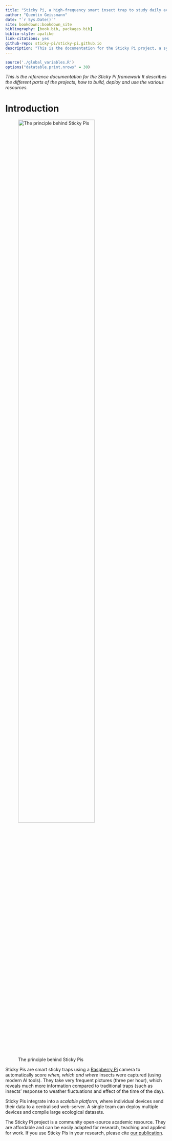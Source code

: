 ```yaml
--- 
title: "Sticky Pi, a high-frequency smart insect trap to study daily activity in the field"
author: "Quentin Geissmann"
date: "`r Sys.Date()`"
site: bookdown::bookdown_site
bibliography: [book.bib, packages.bib]
biblio-style: apalike
link-citations: yes
github-repo: sticky-pi/sticky-pi.github.io
description: "This is the documentation for the Sticky Pi project, a system to study insect activity in the field."
---
```


```r
source('./global_variables.R')
options("datatable.print.nrows" = 30)
```

*This is the reference documentation for the Sticky Pi framework 
It describes the different parts of the projects, how to build, deploy and use the various resources.*


# Introduction

![The principle behind Sticky Pis](assets/description_animation.gif){width=75%}

Sticky Pis are smart sticky traps using a [Raspberry Pi](https://www.raspberrypi.org/) camera to automatically score *when, which and where* insects were captured (using modern AI tools). 
They take very frequent pictures (three per hour), which reveals much more information compared to traditional traps (such as insects' response to weather fluctuations and effect of the time of the day).

Sticky Pis integrate into a *scalable platform*, where individual devices send their data to a centralised web-server. A single team can deploy multiple devices and compile large ecological datasets.

The Sticky Pi  project is a community open-source academic resource.
They are affordable and can be easily adapted for research, teaching and applied for work. 
If you use Sticky Pis in your research, please cite [our publication](`r PUBLICATION_URL`).



